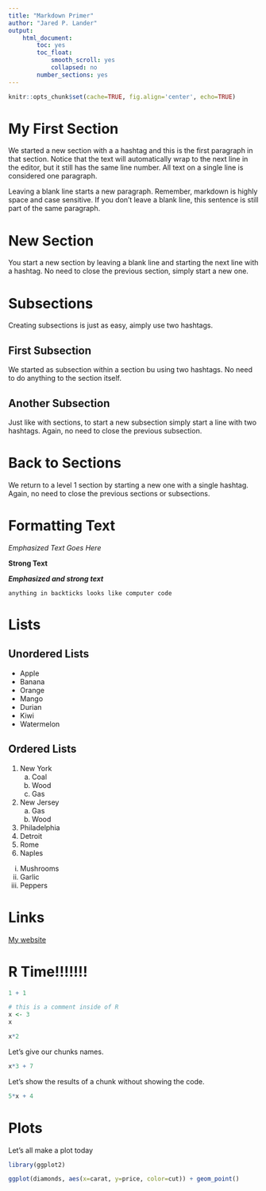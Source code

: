 ```yaml
---
title: "Markdown Primer"
author: "Jared P. Lander"
output: 
    html_document:
        toc: yes
        toc_float:
            smooth_scroll: yes
            collapsed: no
        number_sections: yes
---
```


```r
knitr::opts_chunk$set(cache=TRUE, fig.align='center', echo=TRUE)
```


# My First Section

We started a new section with a a hashtag and this is the first paragraph in that section. Notice that the text will automatically wrap to the next line in the editor, but it still has the same line number. All text on a single line is considered one paragraph.

Leaving a blank line starts a new paragraph. Remember, markdown is highly space and case sensitive.
If you don't leave a blank line, this sentence is still part of the same paragraph.

# New Section

You start a new section by leaving a blank line and starting the next line with a hashtag. No need to close the previous section, simply start a new one.

# Subsections

Creating subsections is just as easy, aimply use two hashtags.

## First Subsection

We started as subsection within a section bu using two hashtags. No need to do anything to the section itself.

## Another Subsection

Just like with sections, to start a new subsection simply start a line with two hashtags. Again, no need to close the previous subsection.

# Back to Sections

We return to a level 1 section by starting a new one with a single hashtag. Again, no need to close the previous sections or subsections.

# Formatting Text

_Emphasized Text Goes Here_

__Strong Text__

___Emphasized and strong text___

`anything in backticks looks like computer code`

# Lists

## Unordered Lists

- Apple
- Banana
- Orange
- Mango
- Durian
- Kiwi
- Watermelon

## Ordered Lists

1. New York
    a. Coal
    a. Wood
    a. Gas
1. New Jersey
    a. Gas
    a. Wood
1. Philadelphia
1. Detroit
1. Rome
1. Naples

i. Mushrooms
i. Garlic
i. Peppers

# Links

[My website](https://www.jaredlander.com)

# R Time!!!!!!!

```r
1 + 1
```

```r
# this is a comment inside of R
x <- 3
x
```

```r
x*2
```

Let's give our chunks names.

```r
x*3 + 7
```

Let's show the results of a chunk without showing the code.

```r
5*x + 4
```

# Plots

Let's all make a plot today

```r
library(ggplot2)
```

```r
ggplot(diamonds, aes(x=carat, y=price, color=cut)) + geom_point()
```


